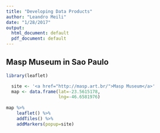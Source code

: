 ```yaml
---
title: "Developing Data Products"
author: "Leandro Meili"
date: "1/28/2017"
output:
  html_document: default
  pdf_document: default
---
```

## Masp Museum in Sao Paulo
```r
library(leaflet)

  site <- '<a href="http://masp.art.br/">Masp Museum</a>'
  map <- data.frame(lat=-23.5615178, 
                    lng=-46.6581976)
  
map %>%
    leaflet() %>%
    addTiles() %>%
    addMarkers(popup=site)
```

